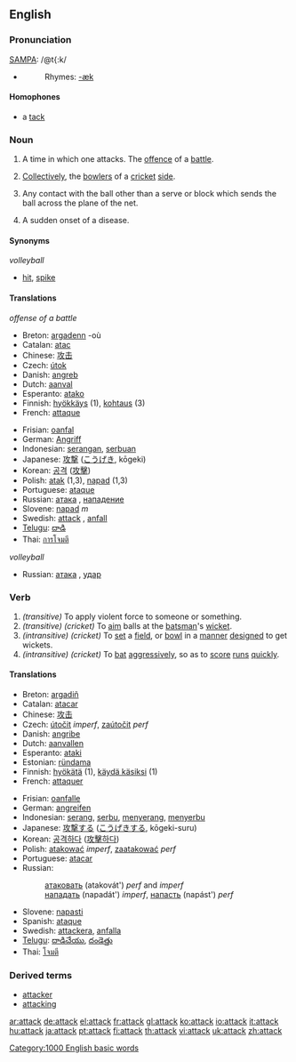 ==English==

===Pronunciation===
{{US}} [[W:SAMPA|SAMPA]]: /@t{:k/
*{{audio|en-us-attack.ogg|Audio (US)}}
*:Rhymes: [[Rhymes:English:-æk|-æk]]
====Homophones====
*a [[tack]]

===Noun===
{{en-noun-reg}}

# A time in which one attacks.  The [[offence]] of a [[battle]].
# {{cricket}} [[Collectively]], the [[bowler]]s of a [[cricket]] [[side]].
# {{volleyball}} Any contact with the ball other than a serve or block which sends the ball across the plane of the net.
# {{medicine}} A sudden onset of a disease.

====Synonyms====
''volleyball''
* [[hit]], [[spike]]

====Translations====
''offense of a battle''

{{top}}
*Breton: [[argadenn]] {{f}} -où
*Catalan: [[atac]] {{m}}
*Chinese: [[攻击]]
*Czech: [[útok]] {{m}}
*Danish: [[angreb]]
*Dutch: [[aanval]] {{m}}
*Esperanto: [[atako]]
*Finnish: [[hyökkäys]] (1), [[kohtaus]] (3)
*French: [[attaque]] {{f}}
{{mid}}
*Frisian: [[oanfal]]
*German: [[Angriff]] {{m}}
*Indonesian: [[serang|serangan]], [[serbu|serbuan]]
*Japanese: [[攻撃]] ([[こうげき]], kōgeki)
*Korean: [[공격]] ([[攻擊]])
*Polish: [[atak]] {{m}} (1,3), [[napad]] {{m}} (1,3)
*Portuguese: [[ataque]]
*Russian: [[атака]] {{f}}, [[нападение]] {{n}}
*Slovene: [[napad]] ''m''
*Swedish: [[attack]] {{c}}, [[anfall]] {{n}}
*[[Telugu]]: [[దాడి]]
*Thai: [[การโจมตี]]
{{bottom}}

''volleyball''
{{top}}
{{mid}}
* Russian: [[атака]] {{f}}, [[удар]] {{m}}
{{bottom}}

===Verb===
{{en-verb}}

# ''(transitive)'' To apply violent force to someone or something.
# ''(transitive) (cricket)'' To [[aim]] balls at the [[batsman]]'s [[wicket]].
# ''(intransitive) (cricket)'' To [[set]] a [[field]], or [[bowl]] in a [[manner]] [[design]]ed to get wickets.
# ''(intransitive) (cricket)'' To [[bat]] [[aggressive]]ly, so as to [[score]] [[run]]s [[quick]]ly.

====Translations====
{{top}}
*Breton: [[argadiñ]]
*Catalan: [[atacar]]
*Chinese: [[攻击]]
*Czech: [[útočit]] ''imperf'', [[zaútočit]] ''perf''
*Danish: [[angribe]]
*Dutch: [[aanvallen]]
*Esperanto: [[ataki]]
*Estonian: [[ründama]]
*Finnish: [[hyökätä]] (1), [[käydä käsiksi]] (1)
*French: [[attaquer]]
{{mid}}
*Frisian: [[oanfalle]]
*German: [[angreifen]]
*Indonesian: [[serang]], [[serbu]], [[serang|menyerang]], [[serbu|menyerbu]]
*Japanese: [[攻撃]]する ([[こうげき]]する, kōgeki-suru)
*Korean: [[공격하다]] ([[攻擊하다]])
*Polish: [[atakować]] ''imperf'', [[zaatakować]] ''perf''
*Portuguese: [[atacar]]
*Russian:
*:[[атаковать]] (atakovát') ''perf'' and ''imperf''
*:[[нападать]] (napadát') ''imperf'', [[напасть]] (napást') ''perf''
*Slovene: [[napasti]]
*Spanish: [[ataque]]
*Swedish: [[attackera]], [[anfalla]]
*[[Telugu]]: [[దాడిచేయు]], [[దండెత్తు]]
*Thai: [[โจมตี]]
{{bottom}}

===Derived terms===
*[[attacker]]
*[[attacking]]

[[Category:1000 English basic words]]

[[ar:attack]]
[[de:attack]]
[[el:attack]]
[[fr:attack]]
[[gl:attack]]
[[ko:attack]]
[[io:attack]]
[[it:attack]]
[[hu:attack]]
[[ja:attack]]
[[pt:attack]]
[[fi:attack]]
[[th:attack]]
[[vi:attack]]
[[uk:attack]]
[[zh:attack]]